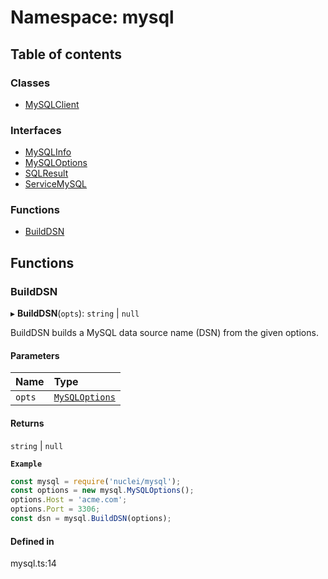 # Namespace: mysql

## Table of contents

### Classes

- [MySQLClient](/templates/protocols/javascript/modules/mysql.MySQLClient.md)

### Interfaces

- [MySQLInfo](/templates/protocols/javascript/modules/mysql.MySQLInfo.md)
- [MySQLOptions](/templates/protocols/javascript/modules/mysql.MySQLOptions.md)
- [SQLResult](/templates/protocols/javascript/modules/mysql.SQLResult.md)
- [ServiceMySQL](/templates/protocols/javascript/modules/mysql.ServiceMySQL.md)

### Functions

- [BuildDSN](/templates/protocols/javascript/modules/mysql.md#builddsn)

## Functions

### BuildDSN

▸ **BuildDSN**(`opts`): `string` \| ``null``

BuildDSN builds a MySQL data source name (DSN) from the given options.

#### Parameters

| Name | Type |
| :------ | :------ |
| `opts` | [`MySQLOptions`](/templates/protocols/javascript/modules/mysql.MySQLOptions.md) |

#### Returns

`string` \| ``null``

**`Example`**

```javascript
const mysql = require('nuclei/mysql');
const options = new mysql.MySQLOptions();
options.Host = 'acme.com';
options.Port = 3306;
const dsn = mysql.BuildDSN(options);
```

#### Defined in

mysql.ts:14
